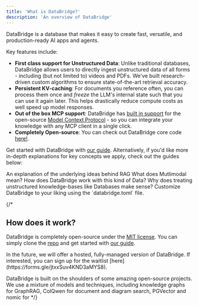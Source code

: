 ```yaml
---
title: 'What is DataBridge?'
description: 'An overview of DataBridge'
---
```


DataBridge is a database that makes it easy to create fast, versatile, and production-ready AI apps and agents.

Key features include:

- **First class support for Unstructured Data**: Unlike traditional databases, DataBridge allows users to directly ingest unstructured data of all forms - including (but not limited to) videos and PDFs. We've built research-driven custom algorithms to ensure state-of-the-art retrieval accuracy. 
- **Persistent KV-caching**: For documents you reference often, you can process them once and *freeze* the LLM's internal state such that you can use it again later. This helps drastically reduce compute costs as well speed up model responses.
- **Out of the box MCP support**: DataBridge has [built in support](https://github.com/databridge-org/databridge-core/) for the open-source [Model Context Protocol](modelcontextprotocol.io/introduction) - so you can integrate your knowledge with any MCP client in a single click.
- **Completely Open-source**: You can check out DataBridge core code [here!](https://github.com/databridge-org/databridge-core/).

Get started with DataBridge with [our guide](/getting-started). Alternatively, if you'd like more in-depth explanations for key concepts we apply, check out the guides below:

<CardGroup cols={2}>
<Card icon="brain" title="Retrieval Augmented Generation" href="/concepts/naive-rag">
An explanation of the underlying ideas behind RAG
</Card>
<Card icon="video" title="Multimodal Data" href="/concepts/mutlimodal">
What does Mutlimodal mean? How does DataBridge work with this kind of Data?
</Card>
<Card icon="database" title="Database Primitives" href="/concepts/databases">
Why does treating unstructured knowledge-bases like Databases make sense?
</Card>
<Card icon="gear" title="Configure DataBridge" href="/configuration">
  Customize DataBridge to your liking using the `databridge.toml` file.
</Card>
</CardGroup>


{/* 
## How does it work?

DataBridge is completely open-source under the [MIT license](https://github.com/databridge-org/databridge-core/blob/main/LICENSE). You can simply clone the [repo](https://github.com/databridge-org/databridge-core/) and get started with [our guide](/getting-started).

<Note>
In the future, we will offer a hosted, fully-managed version of DataBridge. If interested, you can sign up for the waitlist [here](https://forms.gle/jtxxSuv4KND3aMYS8). 
</Note>

DataBridge is built on the shoulders of some amazing open-source projects. We use a mixture of models and techniques, including knowledge graphs for GraphRAG, ColQwen for document and diagram search, PGVector and nomic for  */}
